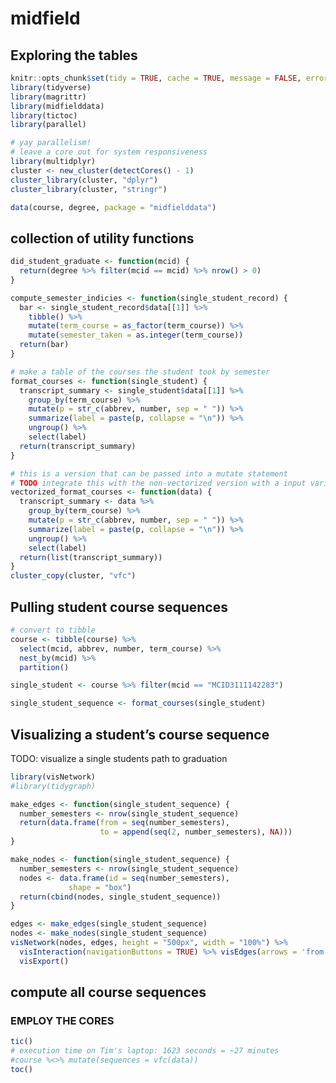 # midfield

## Exploring the tables

```r
knitr::opts_chunk$set(tidy = TRUE, cache = TRUE, message = FALSE, error = TRUE)
library(tidyverse)
library(magrittr)
library(midfielddata)
library(tictoc)
library(parallel)

# yay parallelism!
# leave a core out for system responsiveness  
library(multidplyr)
cluster <- new_cluster(detectCores() - 1)
cluster_library(cluster, "dplyr")
cluster_library(cluster, "stringr")

data(course, degree, package = "midfielddata")
```

## collection of utility functions

```r
did_student_graduate <- function(mcid) {
  return(degree %>% filter(mcid == mcid) %>% nrow() > 0)
}

compute_semester_indicies <- function(single_student_record) {
  bar <- single_student_record$data[[1]] %>% 
    tibble() %>% 
    mutate(term_course = as_factor(term_course)) %>% 
    mutate(semester_taken = as.integer(term_course))
  return(bar)
}

# make a table of the courses the student took by semester
format_courses <- function(single_student) {
  transcript_summary <- single_student$data[[1]] %>%
    group_by(term_course) %>% 
    mutate(p = str_c(abbrev, number, sep = " ")) %>%
    summarize(label = paste(p, collapse = "\n")) %>% 
    ungroup() %>% 
    select(label)
  return(transcript_summary)
}

# this is a version that can be passed into a mutate statement
# TODO integrate this with the non-vectorized version with a input variable check
vectorized_format_courses <- function(data) {
  transcript_summary <- data %>%
    group_by(term_course) %>% 
    mutate(p = str_c(abbrev, number, sep = " ")) %>%
    summarize(label = paste(p, collapse = "\n")) %>% 
    ungroup() %>% 
    select(label)
  return(list(transcript_summary))
}
cluster_copy(cluster, "vfc")

```


## Pulling student course sequences

```r
# convert to tibble
course <- tibble(course) %>% 
  select(mcid, abbrev, number, term_course) %>%
  nest_by(mcid) %>% 
  partition()

single_student <- course %>% filter(mcid == "MCID3111142283")

single_student_sequence <- format_courses(single_student)
```

## Visualizing a student's course sequence

TODO: visualize a single students path to graduation

```r
library(visNetwork)
#library(tidygraph)

make_edges <- function(single_student_sequence) {
  number_semesters <- nrow(single_student_sequence)
  return(data.frame(from = seq(number_semesters), 
                    to = append(seq(2, number_semesters), NA)))
}

make_nodes <- function(single_student_sequence) {
  number_semesters <- nrow(single_student_sequence)
  nodes <- data.frame(id = seq(number_semesters),
             shape = "box")
  return(cbind(nodes, single_student_sequence))
}

edges <- make_edges(single_student_sequence)
nodes <- make_nodes(single_student_sequence)
visNetwork(nodes, edges, height = "500px", width = "100%") %>% 
  visInteraction(navigationButtons = TRUE) %>% visEdges(arrows = 'from') %>% 
  visExport()
```



## compute all course sequences

### EMPLOY THE CORES
```r
tic()
# execution time on Tim's laptop: 1623 seconds = ~27 minutes
#course %<>% mutate(sequences = vfc(data))
toc()
```

